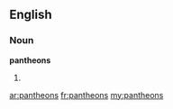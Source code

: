 ==English==

===Noun===
'''pantheons'''

# {{plural of|[[pantheon]]}}

[[ar:pantheons]]
[[fr:pantheons]]
[[my:pantheons]]